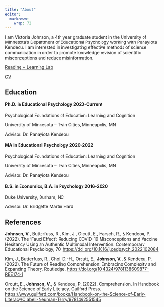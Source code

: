 ```yaml
---
title: "About"
editor: 
  markdown: 
    wrap: 72
---
```


I am Victoria Johnson, a 4th year graduate student in the University of
Minnesota's Department of Educational Psychology working with Panayiota
Kendeou. I am interested in investigating effective methods of science
communication in order to promote knowledge revision of scientific
misconceptions and reduce misinformation.

[Reading + Learning
Lab](https://edpsych.umn.edu/research/labs/reading-learning)

[CV](https://docs.google.com/document/d/13JxfeprUVO8NKdY8DWFH4XYimNWr--6crh9HnkXnE9M/edit?usp=sharing)

## Education

#### **Ph.D. in Educational Psychology 2020-Current**

Psychological Foundations of Education: Learning and Cognition

University of Minnesota -- Twin Cities, Minneapolis, MN

Advisor: Dr. Panayiota Kendeou

#### **MA in Educational Psychology 2020-2022**

Psychological Foundations of Education: Learning and Cognition

University of Minnesota -- Twin Cities, Minneapolis, MN

Advisor: Dr. Panayiota Kendeou

#### **B.S. in Economics, B.A. in Psychology 2016-2020**

Duke University, Durham, NC

Advisor: Dr. Bridgette Martin Hard

## References

**Johnson, V.**, Butterfuss, R., Kim, J., Orcutt, E., Harsch, R., &
Kendeou, P. (2022). The 'Fauci Effect': Reducing COVID-19 Misconceptions
and Vaccine Hesitancy Using an Authentic Multimodal Intervention.
Contemporary Educational Psychology, 70.
<https://doi.org/10.1016/j.cedpsych.2022.102084>

Kim, J., Butterfuss, R., Choi, D.-H., Orcutt, E., **Johnson, V.**, &
Kendeou, P. (2022). The Future of Reading Comprehension: Embracing
Complexity and Expanding Theory. Routledge.
<https://doi.org/10.4324/9781138609877-REE174-1>

Orcutt, E., **Johnson, V.**, & Kendeou, P. (2022). Comprehension. In
Handbook on the Science of Early Literacy. Guilford Press.
[https://www.guilford.com/books/Handbook-on-the-Science-of-Early-Literacy/C
abell-Neuman-Terry/9781462551545](https://www.guilford.com/books/Handbook-on-the-Science-of-Early-Literacy/C%20abell-Neuman-Terry/9781462551545)
